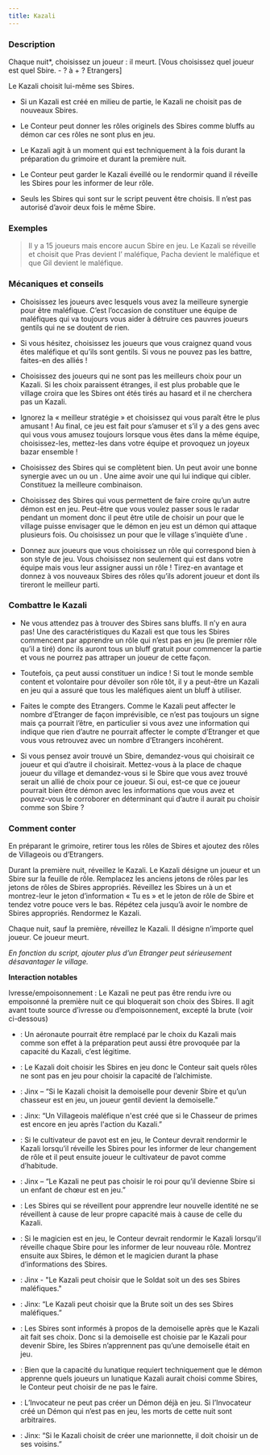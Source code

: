 ```yaml
---
title: Kazali
---
```



<Role KAZALI header />

### Description

Chaque nuit*, choisissez un joueur : il meurt. [Vous choisissez quel joueur est quel Sbire. - ? à + ? Etrangers]

Le Kazali choisit lui-même ses Sbires.

-   Si un Kazali est créé en milieu de partie, le Kazali ne choisit pas de nouveaux Sbires.

-	Le Conteur peut donner les rôles originels des Sbires comme bluffs au démon car ces rôles ne sont plus en jeu.

-	Le Kazali agit à un moment qui est techniquement à la fois durant la préparation du grimoire et durant la première nuit.

-	Le Conteur peut garder le Kazali éveillé ou le rendormir quand il réveille les Sbires pour les informer de leur rôle.

-	Seuls les Sbires qui sont sur le script peuvent être choisis. Il n’est pas autorisé d’avoir deux fois le même Sbire.

### Exemples

> Il y a 15 joueurs mais encore aucun Sbire en jeu. Le Kazali se réveille et choisit que Pras devient l’<Role ORGUE_DE_BARBARIE /> maléfique, Pacha devient le <Role VIZIR /> maléfique et que Gil devient le <Role GOBELIN /> maléfique. 

### Mécaniques et conseils

- Choisissez les joueurs avec lesquels vous avez la meilleure synergie pour être maléfique. C’est l’occasion de constituer une équipe de maléfiques qui va toujours vous aider à détruire ces pauvres joueurs gentils qui ne se doutent de rien.

- Si vous hésitez, choisissez les joueurs que vous craignez quand vous êtes maléfique et qu’ils sont gentils. Si vous ne pouvez pas les battre, faites-en des alliés !

- Choisissez des joueurs qui ne sont pas les meilleurs choix pour un Kazali. Si les choix paraissent étranges, il est plus probable que le village croira que les Sbires ont étés tirés au hasard et il ne cherchera pas un Kazali. 

- Ignorez la « meilleur stratégie » et choisissez qui vous paraît être le plus amusant ! Au final, ce jeu est fait pour s’amuser et s’il y a des gens avec qui vous vous amusez toujours lorsque vous êtes dans la même équipe, choisissez-les, mettez-les dans votre équipe et provoquez un joyeux bazar ensemble !

- Choisissez des Sbires qui se complètent bien. Un <Role ORGUE_DE_BARBARIE /> peut avoir une bonne synergie avec un <Role GOBELIN /> ou un <Role BOOMDANDY />. Une <Role VIEILLE_CHOUETTE /> aime avoir une <Role VEUVE_NOIRE /> qui lui indique qui cibler. Constituez la meilleure combinaison.

- Choisissez des Sbires qui vous permettent de faire croire qu’un autre démon est en jeu. Peut-être que vous voulez passer sous le radar pendant un moment donc il peut être utile de choisir un <Role ASSASSIN /> pour que le village puisse envisager que le démon en jeu est un démon qui attaque plusieurs fois. Ou choisissez un <Role AVOCAT_DU_DIABLE /> pour que le village s’inquiète d’une <Role SANGSUE />.

- Donnez aux joueurs que vous choisissez un rôle qui correspond bien à son style de jeu. Vous choisissez non seulement qui est dans votre équipe mais vous leur assigner aussi un rôle ! Tirez-en avantage et donnez à vos nouveaux Sbires des rôles qu’ils adorent joueur et dont ils tireront le meilleur parti. 

### Combattre le Kazali

- Ne vous attendez pas à trouver des Sbires sans bluffs. Il n’y en aura pas! Une des caractéristiques du Kazali est que tous les Sbires commencent par apprendre un rôle qui n’est pas en jeu (le premier rôle qu’il a tiré) donc ils auront tous un bluff gratuit pour commencer la partie et vous ne pourrez pas attraper un joueur de cette façon. 

- Toutefois, ça peut aussi constituer un indice ! Si tout le monde semble content et volontaire pour dévoiler son rôle tôt, il y a peut-être un Kazali en jeu qui a assuré que tous les maléfiques aient un bluff à utiliser.

- Faites le compte des Etrangers. Comme le Kazali peut affecter le nombre d’Etranger de façon imprévisible, ce n’est pas toujours un signe mais ça pourrait l’être, en particulier si vous avez une information qui indique que rien d’autre ne pourrait affecter le compte d’Etranger et que vous vous retrouvez avec un nombre d’Etrangers incohérent.

- Si vous pensez avoir trouvé un Sbire, demandez-vous qui choisirait ce joueur et qui d’autre il choisirait. Mettez-vous à la place de chaque joueur du village et demandez-vous si le Sbire que vous avez trouvé serait un allié de choix pour ce joueur. Si oui, est-ce que ce joueur pourrait bien être démon avec les informations que vous avez et pouvez-vous le corroborer en déterminant qui d’autre il aurait pu choisir comme son Sbire ?

### Comment conter

En préparant le grimoire, retirer tous les rôles de Sbires et ajoutez des rôles de Villageois ou d’Etrangers.

Durant la première nuit, réveillez le Kazali. Le Kazali désigne un joueur et un Sbire sur la feuille de rôle. Remplacez les anciens jetons de rôles par les jetons de rôles de Sbires appropriés. Réveillez les Sbires un à un et montrez-leur le jeton d’information « Tu es » et le jeton de rôle de Sbire et tendez votre pouce vers le bas. Répétez cela jusqu’à avoir le nombre de Sbires appropriés. Rendormez le Kazali.

Chaque nuit, sauf la première, réveillez le Kazali. Il désigne n’importe quel joueur. Ce joueur meurt.

_En fonction du script, ajouter plus d’un Etranger peut sérieusement désavantager le village._

**Interaction notables**

Ivresse/empoisonnement : Le Kazali ne peut pas être rendu ivre ou empoisonné la première nuit ce qui bloquerait son choix des Sbires. Il agit avant toute source d’ivresse ou d’empoisonnement, excepté la brute (voir ci-dessous)

- <Role AERONAUTE /> : Un aéronaute pourrait être remplacé par le choix du Kazali mais comme son effet à la préparation peut aussi être provoquée par la capacité du Kazali, c’est légitime.

- <Role ALCHIMISTE /> : Le Kazali doit choisir les Sbires en jeu donc le Conteur sait quels rôles ne sont pas en jeu pour choisir la capacité de l’alchimiste.

- <Role CHASSEUR /> : Jinx – “Si le Kazali choisit la demoiselle pour devenir Sbire et qu’un chasseur est en jeu, un joueur gentil devient la demoiselle.”

- <Role CHASSEUR_DE_PRIMES /> : Jinx: “Un Villageois maléfique n'est créé que si le Chasseur de primes est encore en jeu après l'action du Kazali.” 

- <Role CULTIVATEUR_DE_PAVOT /> : Si le cultivateur de pavot est en jeu, le Conteur devrait rendormir le Kazali lorsqu’il réveille les Sbires pour les informer de leur changement de rôle et il peut ensuite joueur le cultivateur de pavot comme d’habitude. 

- <Role ENFANT_DE_CHOEUR /> : Jinx – “Le Kazali ne peut pas choisir le roi pour qu’il devienne Sbire si un enfant de chœur est en jeu.”

- <Role FEMME_DE_CHAMBRE /> : Les Sbires qui se réveillent pour apprendre leur nouvelle identité ne se réveillent à cause de leur propre capacité mais à cause de celle du Kazali.

- <Role MAGICIEN /> : Si le magicien est en jeu, le Conteur devrait rendormir le Kazali lorsqu’il réveille chaque Sbire pour les informer de leur nouveau rôle. Montrez ensuite aux Sbires, le démon et le magicien durant la phase d’informations des Sbires. 

- <Role SOLDAT /> : Jinx - "Le Kazali peut choisir que le Soldat soit un des ses Sbires maléfiques."

- <Role BRUTE /> : Jinx: “Le Kazali peut choisir que la Brute soit un des ses Sbires maléfiques.”

- <Role DEMOISELLE /> : Les Sbires sont informés à propos de la demoiselle après que le Kazali ait fait ses choix. Donc si la demoiselle est choisie par le Kazali pour devenir Sbire, les Sbires n’apprennent pas qu’une demoiselle était en jeu.

- <Role LUNATIQUE /> : Bien que la capacité du lunatique requiert techniquement que le démon apprenne quels joueurs un lunatique Kazali aurait choisi comme Sbires, le Conteur peut choisir de ne pas le faire.

- <Role INVOCATEUR /> : L’Invocateur ne peut pas créer un Démon déjà en jeu. Si l’Invocateur créé un Démon qui n’est pas en jeu, les morts de cette nuit sont arbitraires.

- <Role MARIONNETTE /> : Jinx: “Si le Kazali choisit de créer une marionnette, il doit choisir un de ses voisins.”